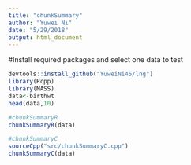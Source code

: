 ```yaml
---
title: "chunkSummary"
author: "Yuwei Ni"
date: "5/29/2018"
output: html_document
---
```


#Install required packages and select one data to test
```r
devtools::install_github("YuweiNi45/lng")
library(Rcpp)
library(MASS)
data<-birthwt
head(data,10)
```


```r
#chunkSummaryR
chunkSummaryR(data)
```


```r
#chunkSummaryC
sourceCpp("src/chunkSummaryC.cpp")
chunkSummaryC(data)
```

